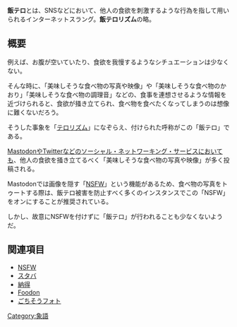 {{Infobox word
|Name = {{Ruby|飯|メシ}}テロ
|Hinshi = 名詞
|Hatsu = 不明
}}'''飯テロ'''とは、SNSなどにおいて、他人の食欲を刺激するような行為を指して用いられるインターネットスラング。'''飯テロリズム'''の略。

== 概要 ==
例えば、お腹が空いていたり、食欲を我慢するようなシチュエーションは少なくない。

そんな時に、「美味しそうな食べ物の写真や映像」や「美味しそうな食べ物のかおり」「美味しそうな食べ物の調理音」などの、食事を連想させるような情報を近づけられると、食欲が掻き立てられ、食べ物を食べたくなってしまうのは想像に難くないだろう。

そうした事象を「[[wikipedia:ja:テロリズム|テロリズム]]」になぞらえ、付けられた呼称がこの「飯テロ」である。

[[Mastodon]]や[[Twitter]]などの[[ソーシャル・ネットワーキング・サービス]]においても、他人の食欲を掻き立てるべく「美味しそうな食べ物の写真や映像」が多く投稿される。

Mastodonでは画像を隠す「[[NSFW]]」という機能があるため、食べ物の写真をトゥートする際は、飯テロ被害を防止すべく多くのインスタンスでこの「NSFW」をオンにすることが推奨されている。

しかし、故意にNSFWを付けずに「飯テロ」が行われることも少なくないようだ。

== 関連項目 ==
* [[NSFW]]
* [[スタバ]]
* [[納得]]
* [[Foodon]]
* [[ごちそうフォト]]

{{DEFAULTSORT:めしてろ}}
[[Category:象語]]